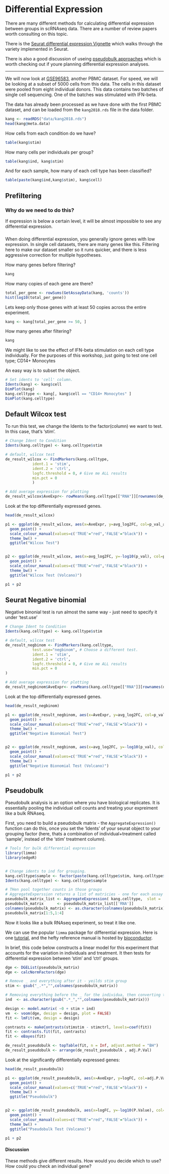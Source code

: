 # Differential Expression {#de2}


There are many different methods for calculating differential expression between groups in scRNAseq data. There are a number of review papers worth consulting on this topic.

There is the [Seurat differential expression Vignette](https://satijalab.org/seurat/archive/v3.1/de_vignette.html) which walks through the variety implemented in Seurat. 

There is also a good discussion of useing [pseudobulk approaches](http://bioconductor.org/books/3.15/OSCA.multisample/multi-sample-comparisons.html#creating-pseudo-bulk-samples) which is worth checking out if youre planning differential expression analyses.

---

We will now look at [GSE96583](https://www.ncbi.nlm.nih.gov/geo/query/acc.cgi?acc=GSE96583), another PBMC dataset. For speed, we will be looking at a subset of 5000 cells from this data. The cells in this dataset were pooled from eight individual donors. This data contains two batches of single cell sequencing. One of the batches was stimulated with IFN-beta.




The data has already been processed as we have done with the first PBMC dataset, and can be loaded from the `kang2018.rds` file in the data folder.

```r
kang <- readRDS("data/kang2018.rds")
head(kang@meta.data)
```

How cells from each condition do we have?
```r
table(kang$stim)
```

How many cells per individuals per group?
```r
table(kang$ind, kang$stim)
```
And for each sample, how many of each cell type has been classified?

```r
table(paste(kang$ind,kang$stim), kang$cell)
```



## Prefiltering

### Why do we need to do this? {- .rmdimportant}

If expression is below a certain level, it will be almost impossible to see any differential expression.

### {-}


When doing differential expression, you generally ignore genes with low expression.
In single cell datasets, there are many genes like this. Filtering here to make our dataset smaller so it runs quicker, and there is less aggressive correction for multiple hypotheses.

How many genes before filtering?
```r
kang
```


How many copies of each gene are there?
```R
total_per_gene <- rowSums(GetAssayData(kang, 'counts'))
hist(log10(total_per_gene))
```



Lets keep only those genes with at least 50 copies across the entire experiment.
```r
kang <- kang[total_per_gene >= 50, ] 
```


How many genes after filtering?
```r
kang
```



We might like to see the effect of IFN-beta stimulation on each cell type individually. For the purposes of this workshop, just going to test one cell type; CD14+ Monocytes 

An easy way is to subset the object. 

```r
# Set idents to 'cell' column.
Idents(kang) <- kang$cell
DimPlot(kang)
kang.celltype <- kang[, kang$cell == "CD14+ Monocytes" ]
DimPlot(kang.celltype)
```




##  Default Wilcox test

To run this test, we change the Idents to the factor(column) we want to test. In this case, that's 'stim'.

```r
# Change Ident to Condition
Idents(kang.celltype) <- kang.celltype$stim

# default, wilcox test
de_result_wilcox <- FindMarkers(kang.celltype, 
            ident.1 = 'stim',
            ident.2 = 'ctrl',
            logfc.threshold = 0, # Give me ALL results
            min.pct = 0
            )

# Add average expression for plotting
de_result_wilcox$AveExpr<- rowMeans(kang.celltype[["RNA"]][rownames(de_result_wilcox),])
```

Look at the top differentially expressed genes.
```r
head(de_result_wilcox)
```

```r
p1 <- ggplot(de_result_wilcox, aes(x=AveExpr, y=avg_log2FC, col=p_val_adj < 0.05)) +
  geom_point() +
  scale_colour_manual(values=c('TRUE'="red",'FALSE'="black")) + 
  theme_bw() +
  ggtitle("Wilcox Test")


p2 <- ggplot(de_result_wilcox, aes(x=avg_log2FC, y=-log10(p_val), col=p_val_adj < 0.05)) +
  geom_point() +
  scale_colour_manual(values=c('TRUE'="red",'FALSE'="black")) + 
  theme_bw() +
  ggtitle("Wilcox Test (Volcano)")

p1 + p2
```


## Seurat Negative binomial

Negative binonial test is run almost the same way - just need to specify it under 'test.use'

```r

# Change Ident to Condition
Idents(kang.celltype) <- kang.celltype$stim

# default, wilcox test
de_result_negbinom <- FindMarkers(kang.celltype, 
            test.use="negbinom", # Choose a different test.
            ident.1 = 'stim',
            ident.2 = 'ctrl',
            logfc.threshold = 0, # Give me ALL results
            min.pct = 0
)

# Add average expression for plotting
de_result_negbinom$AveExpr<- rowMeans(kang.celltype[["RNA"]][rownames(de_result_negbinom),])
```



Look at the top differentially expressed genes.
```r
head(de_result_negbinom)
```

```r
p1 <- ggplot(de_result_negbinom, aes(x=AveExpr, y=avg_log2FC, col=p_val_adj < 0.05)) +
  geom_point() +
  scale_colour_manual(values=c('TRUE'="red",'FALSE'="black")) + 
  theme_bw() +
  ggtitle("Negative Bionomial Test")


p2 <- ggplot(de_result_negbinom, aes(x=avg_log2FC, y=-log10(p_val), col=p_val_adj < 0.05)) +
  geom_point() +
  scale_colour_manual(values=c('TRUE'="red",'FALSE'="black")) + 
  theme_bw() +
  ggtitle("Negative Bionomial Test (Volcano)")

p1 + p2
```


## Pseudobulk

Pseudobulk analysis is an option where you have biological replicates. It is essentially pooling the individual cell counts and treating your expreiment like a bulk RNAseq.


First, you need to build a pseudobulk matrix - the `AggregateExpression()` function can do this, once you set the 'Idents' of your seurat object to your grouping factor (here, thats a combination of individual+treatment called 'sample', instead of the 'stim' treatment column).

```r
# Tools for bulk differential expression
library(limma)
library(edgeR)


# Change idents to ind for grouping.
kang.celltype$sample <- factor(paste(kang.celltype$stim, kang.celltype$ind, sep="_"))
Idents(kang.celltype) <- kang.celltype$sample

# THen pool together counts in those groups
# AggregateExperssion returns a list of matricies - one for each assay requested (even just requesting one)
pseudobulk_matrix_list <- AggregateExpression( kang.celltype,  slot = 'counts', assays='RNA' )
pseudobulk_matrix      <- pseudobulk_matrix_list[['RNA']]
colnames(pseudobulk_matrix) <- as.character(colnames(pseudobulk_matrix)) # Changes colnames to simple text
pseudobulk_matrix[1:5,1:4]
```

Now it looks like a bulk RNAseq experiment, so treat it like one.

We can use the popular `limma` package for differential expression. Here is one [tutorial](https://ucdavis-bioinformatics-training.github.io/2018-June-RNA-Seq-Workshop/thursday/DE.html), and the hefty reference manual is hosted by [bioconductor](https://bioconductor.org/packages/release/bioc/html/limma.html).

In brief, this code below constructs a linear model for this experiment that accounts for the variation in individuals and treatment. It then tests for differential expression between 'stim' and 'ctrl' groups.

```R
dge <- DGEList(pseudobulk_matrix)
dge <- calcNormFactors(dge)

# Remove _ and everything after it - yeilds stim group
stim <- gsub("_.*","",colnames(pseudobulk_matrix)) 

# Removing everything before the _ for the individua, then converting those numerical ind explictiy to text. Else limma will treat them as numbers!
ind  <- as.character(gsub(".*_","",colnames(pseudobulk_matrix))) 

design <- model.matrix( ~0 + stim + ind)
vm  <- voom(dge, design = design, plot = FALSE)
fit <- lmFit(vm, design = design)

contrasts <- makeContrasts(stimstim - stimctrl, levels=coef(fit))
fit <- contrasts.fit(fit, contrasts)
fit <- eBayes(fit)

de_result_pseudobulk <- topTable(fit, n = Inf, adjust.method = "BH")
de_result_pseudobulk <- arrange(de_result_pseudobulk , adj.P.Val)
```


Look at the significantly differentially expressed genes:
```r
head(de_result_pseudobulk)
```


```r
p1 <- ggplot(de_result_pseudobulk, aes(x=AveExpr, y=logFC, col=adj.P.Val < 0.05)) +
  geom_point() +
  scale_colour_manual(values=c('TRUE'="red",'FALSE'="black")) + 
  theme_bw() +
  ggtitle("Pseudobulk")


p2 <- ggplot(de_result_pseudobulk, aes(x=logFC, y=-log10(P.Value), col=adj.P.Val < 0.05)) +
  geom_point() +
  scale_colour_manual(values=c('TRUE'="red",'FALSE'="black")) + 
  theme_bw() +
  ggtitle("Pseudobulk Test (Volcano)")

p1 + p2

```

#### Discussion {- .rmdtip}

These methods give different results. How would you decide which to use? How could you check an individual gene?


